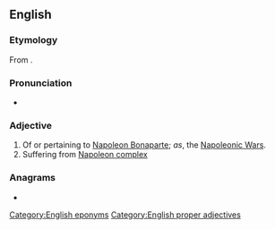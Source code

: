 ==English==

===Etymology===
From {{suffix|Napoleon|ic|lang=en}}.

===Pronunciation===
* {{enPR|nə.pô'.lē.äʹ.nĭk}}

===Adjective===
{{en-adj|-}}

# Of or pertaining to [[w:Napoleon Bonaparte|Napoleon Bonaparte]]; ''as'', the [[w:Napoleonic Wars|Napoleonic Wars]].
# Suffering from [[Napoleon complex]]

===Anagrams===
* {{anagrams|en|pinacolone}}

[[Category:English eponyms]]
[[Category:English proper adjectives]]
